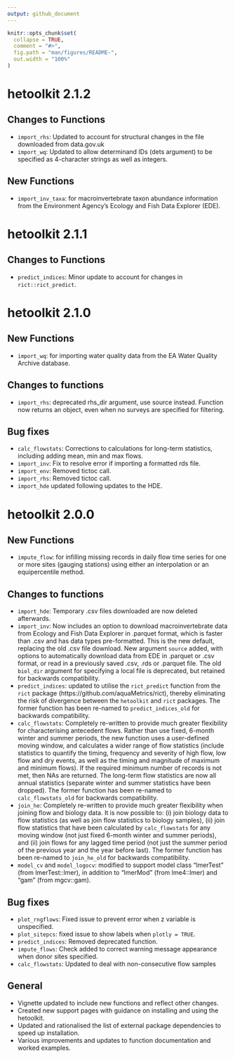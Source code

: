 ```yaml
---
output: github_document
---
```


<!-- NEWS.md is generated from NEWS.Rmd. Please edit that file -->

```r
knitr::opts_chunk$set(
  collapse = TRUE,
  comment = "#>",
  fig.path = "man/figures/README-",
  out.width = "100%"
)
```

# hetoolkit 2.1.2

## Changes to Functions  

 * `import_rhs`: Updated to account for structural changes in the file downloaded from data.gov.uk
 * `import_wq`: Updated to allow determinand IDs (dets argument) to be specified as 4-character strings as well as integers. 

## New Functions  

 * `import_inv_taxa`: for macroinvertebrate taxon abundance information from the Environment Agency's Ecology and Fish Data Explorer (EDE).

# hetoolkit 2.1.1

## Changes to Functions  

 * `predict_indices`: Minor update to account for changes in `rict::rict_predict`.
 
# hetoolkit 2.1.0

## New Functions  

 * `import_wq`: for importing water quality data from the EA Water Quality Archive database.

## Changes to functions  

 * `import_rhs`: deprecated rhs_dir argument, use source instead. Function now returns an object, even when no surveys are specified for filtering.
 
## Bug fixes  

 * `calc_flowstats`: Corrections to calculations for long-term statistics, including adding mean, min and max flows. 
 * `import_inv`: Fix to resolve error if importing a formatted rds file.  
 * `import_env`: Removed tictoc call. 
 * `import_rhs`: Removed tictoc call. 
 * `import_hde` updated following updates to the HDE. 
 
# hetoolkit 2.0.0

## New Functions 

 * `impute_flow`: for infilling missing records in daily flow time series for one or more sites (gauging stations) using either an interpolation or an equipercentile  method.
 
## Changes to functions 

 * `import_hde`: Temporary .csv files downloaded are now deleted afterwards.
 * `import_inv`: Now includes an option to download macroinvertebrate data from Ecology and Fish Data Explorer in .parquet format, which is faster than .csv and has data types pre-formatted. This is the new default, replacing the old .csv file download. New argument `source` added, with options to automatically download data from EDE in .parquet or .csv format, or read in a previously saved .csv, .rds or .parquet file. The old `biol_dir` argument for specifying a local file is deprecated, but retained for backwards compatibility.
 * `predict_indices`: updated to utilise the `rict_predict` function from the `rict` package (https://github.com/aquaMetrics/rict), thereby eliminating the risk of divergence between the `hetoolkit` and `rict` packages. The former function has been re-named to `predict_indices_old` for backwards compatibility.
 * `calc_flowstats`: Completely re-written to provide much greater flexibility for characterising antecedent flows. Rather than use fixed, 6-month winter and summer periods, the new function uses a user-defined moving window, and calculates a wider range of flow statistics (include statistics to quantify the timing, frequency and severity of high flow, low flow and dry events, as well as the timing and magnitude of maximum and minimum flows). If the required minimum number of records is not met, then NAs are returned. The long-term flow statistics are now all annual statistics (separate winter and summer statistics have been dropped). The former function has been re-named to `calc_flowstats_old` for backwards compatibility.
 * `join_he`: Completely re-written to provide much greater flexibility when joining flow and biology data. It is now possible to: (i) join biology data to flow statistics (as well as join flow statistics to biology samples), (ii) join flow statistics that have been calculated by `calc_flowstats` for any moving window (not just fixed 6-month winter and summer periods), and (ii) join flows for any lagged time period (not just the summer period of the previous year and the year before last). The former function has been re-named to `join_he_old` for backwards compatibility.
 * `model_cv` and `model_logocv`: modified to support model class "lmerTest" (from lmerTest::lmer), in addition to "lmerMod" (from lme4::lmer) and "gam" (from mgcv::gam).
 
## Bug fixes 

 * `plot_rngflows`: Fixed issue to prevent error when z variable is unspecified.
 * `plot_sitepcs`: fixed issue to show labels when `plotly = TRUE`.
 * `predict_indices`: Removed deprecated function.
 * `impute_flows`: Check added  to correct warning message appearance when donor sites specified.
 * `calc_flowstats`: Updated to deal with non-consecutive flow samples
 
## General 

 * Vignette updated to include new functions and reflect other changes.
 * Created new support pages with guidance on installing and using the hetoolkit.  
 * Updated and rationalised the list of external package dependencies to speed up installation.  
 * Various improvements and updates to function documentation and worked examples.  
